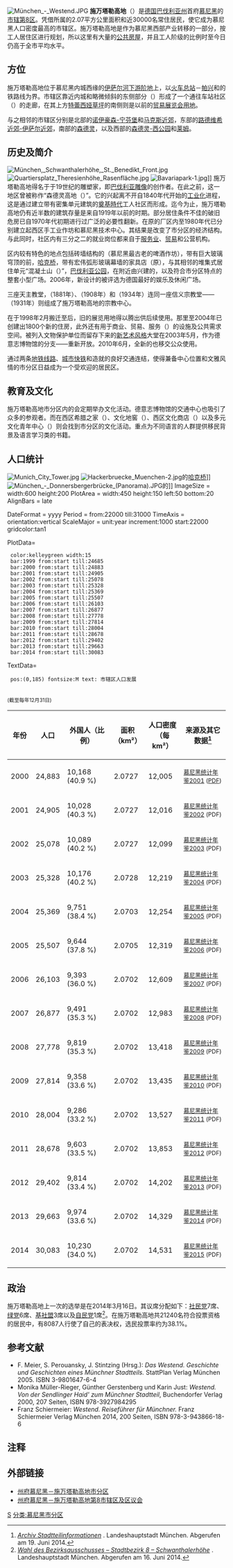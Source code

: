 {{Infobox Ortsteil einer Gemeinde in Deutschland
| Ortsteil                  = 施万塔勒高地
| Gemeindeart               = 州府
| Gemeindename              = 慕尼黑
| Alternativanzeige-Gemeindename = 
| Ortswappen                = 
| coordinates     = {{Coord|48|08|20|N|11|32|30|E|region:DE-BY_type:city|format=dms|display=inline,title}}
| Höhe                      = 
| Höhe-Bezug                = NN
| Fläche                    = 2.0702
| Einwohner                 = 30083
| Einwohner-Stand-Datum  = 2014年12月31日
| Einwohner-Quelle       = <ref>[http://www.muenchen.de/rathaus/dms/Home/Stadtinfos/Statistik/bevoelkerung/aktuelle-jahreszahlen/jt150102.pdf ''Die Bevölkerung in den Stadtbezirken nach der Einwohnerdichte am 31.12.2014'']{{dead link|date=2017年12月 |bot=InternetArchiveBot |fix-attempted=yes }} (PDF; 424 kB). Statistisches Amt der Landeshauptstadt München. Abgerufen am 11. November 2015.</ref>
| Eingemeindungsdatum       = 
| Postleitzahl1             = 80335, 80339
| Postleitzahl2             = 
| Vorwahl1                  = 089
| Vorwahl2                  = 
| Lagekarte                 = Munich Schwanthalerhöhe.svg
| Lagekarte-Beschreibung    = 
}}
[[File:München_-_Westend.JPG|thumb]]
'''施万塔勒高地'''（{{lang-de|'''Schwanthalerhöhe'''}}）是[[德国|德国]][[巴伐利亚州|巴伐利亚州]]首府[[慕尼黑|慕尼黑]]的[[慕尼黑市辖区列表|市辖第8区]]。凭借所属的2.07平方公里面积和近30000名常住居民，使它成为慕尼黑人口密度最高的市辖区。施万塔勒高地是作为慕尼黑西部产业转移的一部分，按工人居住区进行规划，所以这里有大量的[[公共房屋|公共房屋]]，并且工人阶级的比例时至今日仍高于全市平均水平。

== 方位 ==
施万塔勒高地位于慕尼黑内城西缘的[[伊萨尔河|伊萨尔河下游阶地]]上，以[[慕尼黑火车总站|火车总站]]－[[帕兴_(慕尼黑)|帕兴]]和{{link-de|慕尼黑南环铁路|Münchner Südring|火车总站－火车东站}}的铁路线为界。市辖区靠近内城和略微倾斜的东侧部分（{{link-de|特蕾西娅高地|Theresienhöhe}}）形成了一个通往车站社区（{{lang|de|Bahnhofsviertel}}）的走廊，在其上方[[特蕾西娅草坪|特蕾西娅草坪]]的南侧则是以前的[[贸易展览会|贸易展览会用地]]。

与之相邻的市辖区分别是北部的[[诺伊豪森-宁芬堡|诺伊豪森-宁芬堡]]和[[马克斯近郊|马克斯近郊]]，东部的[[路德维希近郊-伊萨尔近郊|路德维希近郊-伊萨尔近郊]]，南部的[[森德灵|森德灵]]，以及西部的[[森德灵-西公园|森德灵-西公园]]和[[莱姆_(慕尼黑)|莱姆]]。

== 历史及简介 ==
[[File:München,_Schwanthalerhöhe,_St._Benedikt_Front.jpg|thumb]]
[[File:Quartiersplatz_Theresienhöhe_Rasenfläche.jpg|thumb]]
[[File:Bavariapark-1.jpg|thumb]]]]
施万塔勒高地得名于于19世纪的雕塑家{{link-de|路德维希·施万塔勒|Ludwig Schwanthaler}}，即[[巴伐利亚雕像|巴伐利亚雕像]]的创作者。在此之前，这一地区曾被称作“森德灵高地（{{lang|de|''Sendlinger Höhe''}}）”。它的兴起离不开自1840年代开始的[[工业化|工业化]]进程，这是通过建立带有密集单元建筑的[[奠基時代|奠基時代]]工人社区而形成。迄今为止，施万塔勒高地仍有近半数的建筑存量是来自1919年以前的时期。部分居住条件不佳的破旧危房已自1970年代初期进行过广泛的必要性翻新。在原{{link-de|梅策勒|Metzeler|梅策勒橡胶厂}}的厂区内至1980年代已分别建立起西区手工业作坊和慕尼黑技术中心。其结果是改变了市分区的经济结构。与此同时，社区内有三分之二的就业岗位都来自于[[经济成分|服务业]]、[[贸易|贸易]]和公营机构。

区内较有特色的地点包括砖墙结构的{{link-de|奥古斯丁啤酒厂|Augustiner-Bräu}}（慕尼黑最古老的啤酒作坊），带有巨大玻璃穹顶的前{{link-de|慕尼黑海关总署|Hauptzollamt (München)|海关总署大楼}}，[[哈克桥|哈克桥]]，带有宏伟弧形玻璃幕墙的{{link-de|XXXLutz|XXXLutz}}家具店（原{{link-de|卡尔施泰特|Karstadt}}），与其相邻的堆集式居住单元“混凝土山（{{lang|de|Betongebirge}}）”，[[巴伐利亚公园|巴伐利亚公园]]，在{{link-de|戈利尔广场|Gollierplatz}}附近由{{link-de|特奥多·费舍尔|Theodor Fischer}}兴建的{{link-de|慕尼黑单身宿舍|Ledigenheim München|单身宿舍}}，以及符合市分区特点的整套小型广场。2006年，新设计的{{link-de|格奥尔格·弗雷恩多费尔广场|Georg-Freundorfer-Platz }}被{{link-de|活力之城基金会|Stiftung Lebendige Stadt}}评选为德国最好的娱乐及休闲广场。

三座天主教堂，{{link-de|圣本笃堂 (慕尼黑)|St. Benedikt (München)|圣本笃堂}}（1881年）、{{link-de|圣鲁佩特堂 (慕尼黑)|St. Rupert (München)|圣鲁佩特堂}}（1908年）和{{link-de|圣母访亲堂 (慕尼黑)|Maria Heimsuchung (München)|圣母访亲堂}}（1934年）连同一座信义宗教堂——{{link-de|复活教堂 (慕尼黑)|Auferstehungskirche (München)|复活教堂}}（1931年）则组成了施万塔勒高地的宗教中心。

在{{link-de|慕尼黑展会|Messe München}}于1998年2月搬迁至{{link-de|里姆展览城|Messestadt Riem|里姆}}后，旧的展览用地得以腾出供后续使用。那里至2004年已创建出1800个新的住房，此外还有用于商业、贸易、服务（{{link-de|曼海姆人寿保险行政大楼|Verwaltungsgebäude der Mannheimer Lebensversicherung}}）的设施及公共需求空间。被列入文物保护单位而留存下来的[[新艺术运动|新艺术风格]]大堂在2003年5月，作为德意志博物馆的分支——{{link-de|交通中心 (德意志博物馆)|Verkehrszentrum (Deutsches Museum)|交通中心}}重新开放。2010年6月，全新的{{link-de|特蕾西娅高地社区广场|Quartiersplatz Theresienhöhe}}也移交公众使用。

通过两条[[慕尼黑地铁|地铁线路]]、[[慕尼黑城市快铁|城市快铁]]和{{link-de|德国2号环状联邦公路|Bundesstraße 2 R|中环公路}}造就的良好交通连结，使得兼备中心位置和文雅风情的市分区日益成为一个受欢迎的居民区。

== 教育及文化 ==
施万塔勒高地市分区内的{{link-de|旧大会堂 (慕尼黑)|Alte Kongresshalle (München)|旧大会堂}}会定期举办文化活动。德意志博物馆的交通中心也吸引了众多的参观者。而在西区希腊之家（{{lang|de|Griechischen Haus Westend}}）、文化地窖（{{lang|de|Kulturkeller}}）、西区文化商店（{{lang|de|KulturLaden Westend}}）以及多元文化青年中心（{{lang|de|Multikulturellen Jugendzentrum}}）则会找到市分区的文化活动。{{link-de|慕尼黑市立图书馆|Münchner Stadtbibliothek|区立图书馆}}重点为不同语言的人群提供移民背景及语言学习类的书籍。

== 人口统计 ==
[[File:Munich_City_Tower.jpg|thumb]]
[[File:Hackerbruecke_Muenchen-2.jpg|thumb]]的[[哈克桥|哈克桥]]]]
[[File:München_-_Donnersbergerbrücke_(Panorama).JPG|thumb]]的{{link-de|多纳斯贝格桥|Donnersbergerbrücke}}]]
<timeline>
ImageSize = width:600 height:200
PlotArea = width:450 height:150 left:50 bottom:20
AlignBars = late

DateFormat = yyyy
Period = from:22000 till:31000
TimeAxis = orientation:vertical
ScaleMajor = unit:year increment:1000 start:22000 gridcolor:tan1

PlotData=

  color:kelleygreen width:15
  bar:1999 from:start till:24685 
  bar:2000 from:start till:24883
  bar:2001 from:start till:24905
  bar:2002 from:start till:25078
  bar:2003 from:start till:25328
  bar:2004 from:start till:25369
  bar:2005 from:start till:25507
  bar:2006 from:start till:26103
  bar:2007 from:start till:26877
  bar:2008 from:start till:27778
  bar:2009 from:start till:27814
  bar:2010 from:start till:28004
  bar:2011 from:start till:28678
  bar:2012 from:start till:29402
  bar:2013 from:start till:29663
  bar:2014 from:start till:30083

TextData=
  pos:(0,185) fontsize:M text: 市辖区人口发展
</timeline><br />

<small>(截至每年12月31日)</small>
{| class="wikitable" style="text-align: right;"
|-
! 年份 !! 人口 !! 外国人（比例） !! 面积<br />（km²） !! 人口密度<br />（每km²） !! 来源及其它数据<ref>[http://www.muenchen.de/rathaus/Stadtinfos/Statistik/TB/archiv.html ''Archiv Stadtteilinformationen''] {{webarchive|url=https://archive.is/20130211152927/http://www.muenchen.de/rathaus/Stadtinfos/Statistik/TB/archiv.html |date=2013-02-11 }}. Landeshauptstadt München. Abgerufen am 19. Juni 2014.</ref>
|-
| 2000 || 24,883 || 10,168 (40.9 %) || 2.0727 || 12,005 || <small>[http://www.muenchen.de/rathaus/dms/Home/Stadtinfos/Statistik/Taschenbuch/taschenbuch_2001.pdf#page=69&pagemode=none&view=fit 慕尼黑统计年鉴2001] {{Wayback|url=http://www.muenchen.de/rathaus/dms/Home/Stadtinfos/Statistik/Taschenbuch/taschenbuch_2001.pdf#page=69&pagemode=none&view=fit |date=20160605084659 }} ([[Portable_Document_Format|PDF]])</small>
|-
| 2001 || 24,905 || 10,028 (40.3 %) || 2.0727 || 12,016 || <small>[http://www.muenchen.de/rathaus/dms/Home/Stadtinfos/Statistik/Taschenbuch/taschenbuch_2002.pdf#page=69&pagemode=none&view=fit 慕尼黑统计年鉴2002] {{Wayback|url=http://www.muenchen.de/rathaus/dms/Home/Stadtinfos/Statistik/Taschenbuch/taschenbuch_2002.pdf#page=69&pagemode=none&view=fit |date=20160306141738 }} (PDF)</small>
|-
| 2002 || 25,078 || 10,089 (40.2 %) || 2.0727 || 12,099 || <small>[http://www.muenchen.de/rathaus/dms/Home/Stadtinfos/Statistik/Taschenbuch/taschenbuch_2003.pdf#page=69&pagemode=none&view=fit 慕尼黑统计年鉴2003] {{Wayback|url=http://www.muenchen.de/rathaus/dms/Home/Stadtinfos/Statistik/Taschenbuch/taschenbuch_2003.pdf#page=69&pagemode=none&view=fit |date=20160305143717 }} (PDF)</small>
|-
| 2003 || 25,328 || 10,176 (40.2 %) || 2.0728 || 12,219 || <small>[http://www.muenchen.de/rathaus/dms/Home/Stadtinfos/Statistik/Taschenbuch/taschenbuch_2004.pdf#page=69&pagemode=none&view=fit 慕尼黑统计年鉴2004] {{Wayback|url=http://www.muenchen.de/rathaus/dms/Home/Stadtinfos/Statistik/Taschenbuch/taschenbuch_2004.pdf#page=69&pagemode=none&view=fit |date=20160605081903 }} (PDF)</small>
|-
| 2004 || 25,369 || 9,751 (38.4 %) || 2.0703 || 12,254 || <small>[http://www.muenchen.de/rathaus/dms/Home/Stadtinfos/Statistik/Taschenbuch/taschenbuch_2005.pdf#page=69&pagemode=none&view=fit 慕尼黑统计年鉴2005] {{Wayback|url=http://www.muenchen.de/rathaus/dms/Home/Stadtinfos/Statistik/Taschenbuch/taschenbuch_2005.pdf#page=69&pagemode=none&view=fit |date=20160306141157 }} (PDF)</small>
|-
| 2005 || 25,507 || 9,644 (37.8 %) || 2.0705 || 12,319 || <small>[http://www.muenchen.de/rathaus/dms/Home/Stadtinfos/Statistik/Taschenbuch/taschenbuch_2006.pdf#page=69&pagemode=none&view=fit 慕尼黑统计年鉴2006] {{Wayback|url=http://www.muenchen.de/rathaus/dms/Home/Stadtinfos/Statistik/Taschenbuch/taschenbuch_2006.pdf#page=69&pagemode=none&view=fit |date=20160605081105 }} (PDF)</small>
|-
| 2006 || 26,103 || 9,393 (36.0 %) || 2.0702 || 12,609 || <small>[http://www.muenchen.de/rathaus/dms/Home/Stadtinfos/Statistik/Taschenbuch/taschenbuch_2007.pdf#page=67&pagemode=none&view=fit 慕尼黑统计年鉴2007] {{Wayback|url=http://www.muenchen.de/rathaus/dms/Home/Stadtinfos/Statistik/Taschenbuch/taschenbuch_2007.pdf#page=67&pagemode=none&view=fit |date=20160605084450 }} (PDF)</small>
|-
| 2007 || 26,877 || 9,491 (35.3 %) || 2.0702 || 12,983 || <small>[http://www.muenchen.de/rathaus/dms/Home/Stadtinfos/Statistik/Taschenbuch/taschenbuch_2008.pdf#page=67&pagemode=none&view=fit 慕尼黑统计年鉴2008] {{Wayback|url=http://www.muenchen.de/rathaus/dms/Home/Stadtinfos/Statistik/Taschenbuch/taschenbuch_2008.pdf#page=67&pagemode=none&view=fit |date=20160413135140 }} (PDF)</small>
|-
| 2008 || 27,778 || 9,819 (35.3 %) || 2.0702 || 13,418 || <small>[http://www.muenchen.de/rathaus/dms/Home/Stadtinfos/Statistik/Taschenbuch/taschenbuch_2009/taschenbuch2009.pdf#page=67&pagemode=none&view=fit 慕尼黑统计年鉴2009] {{Wayback|url=http://www.muenchen.de/rathaus/dms/Home/Stadtinfos/Statistik/Taschenbuch/taschenbuch_2009/taschenbuch2009.pdf#page=67&pagemode=none&view=fit |date=20160306140958 }} (PDF)</small>
|-
| 2009 || 27,814 || 9,358 (33.6 %) || 2.0702 || 13,435 || <small>[http://www.muenchen.de/rathaus/dms/Home/Stadtinfos/Statistik/Taschenbuch/taschenbuch_2010.pdf#page=67&pagemode=none&view=fit 慕尼黑统计年鉴2010] {{Wayback|url=http://www.muenchen.de/rathaus/dms/Home/Stadtinfos/Statistik/Taschenbuch/taschenbuch_2010.pdf#page=67&pagemode=none&view=fit |date=20160305014536 }} (PDF)</small>
|-
| 2010 || 28,004 || 9,286 (33.2 %) || 2.0702 || 13,527 || <small>[http://www.muenchen.de/rathaus/dms/Home/Stadtinfos/Statistik/Taschenbuch/taschenbuch_2011.pdf#page=67&pagemode=none&view=fit 慕尼黑统计年鉴2011] {{Wayback|url=http://www.muenchen.de/rathaus/dms/Home/Stadtinfos/Statistik/Taschenbuch/taschenbuch_2011.pdf#page=67&pagemode=none&view=fit |date=20160306025600 }} (PDF)</small>
|-
| 2011 || 28,678 || 9,603 (33.5 %) || 2.0702 || 13,853 || <small>[http://www.muenchen.de/rathaus/dms/Home/Stadtinfos/Statistik/Taschenbuch/taschenbuch_2012.pdf#page=69&pagemode=none&view=fit 慕尼黑统计年鉴2012] {{Wayback|url=http://www.muenchen.de/rathaus/dms/Home/Stadtinfos/Statistik/Taschenbuch/taschenbuch_2012.pdf#page=69&pagemode=none&view=fit |date=20160605091444 }} (PDF)</small>
|-
| 2012 || 29,402 || 9,814 (33.4 %) || 2.0702 || 14,202 || <small>[http://www.muenchen.de/rathaus/dms/Home/Stadtinfos/Statistik/Taschenbuch/Stat_Taschenbuch_2013.pdf#page=67&pagemode=none&view=fit 慕尼黑统计年鉴2013] {{Wayback|url=http://www.muenchen.de/rathaus/dms/Home/Stadtinfos/Statistik/Taschenbuch/Stat_Taschenbuch_2013.pdf#page=67&pagemode=none&view=fit |date=20160605084124 }} (PDF)</small>
|-
| 2013 || 29,663 || 9,974 (33.6 %) || 2.0702 || 14,329 || align="left" | <small>[http://www.muenchen.de/rathaus/dms/Home/Stadtinfos/Statistik/Taschenbuch/Stat_tb_2014.pdf 慕尼黑统计年鉴2014] {{Wayback|url=http://www.muenchen.de/rathaus/dms/Home/Stadtinfos/Statistik/Taschenbuch/Stat_tb_2014.pdf |date=20160304093819 }} (PDF)</small>
|-
| 2014 || 30,083 || 10,230 (34.0 %) || 2.0702 || 14,531 || align="left" | <small>[https://www.muenchen.de/rathaus/dms/Home/Stadtinfos/Statistik/Taschenbuch/Stat_tb_2015.pdf 慕尼黑统计年鉴2015] {{Wayback|url=https://www.muenchen.de/rathaus/dms/Home/Stadtinfos/Statistik/Taschenbuch/Stat_tb_2015.pdf |date=20160304085118 }} (PDF)</small>
|}

==政治==
施万塔勒高地上一次的{{link-de|区议会 (德国)|Bezirksausschuss|区议会}}选举是在2014年3月16日。其议席分配如下：[[德国社会民主党|社民党]]7席、[[联盟90/绿党|绿党]]6席、[[拜仁基督教社会联盟|基社盟]]3席以及[[自由民主党_(德国)|自民党]]1席<ref name="Wahl">[http://www.wahlen-muenchen.de/ergebnisse/wahldesbezirksausschusses/endgueltig/internet/gesamt/uebersicht_listenwahl_stadtbezirk-8-schwanthalerhhe_gesamt.html ''Wahl des Bezirksausschusses – Stadtbezirk 8 – Schwanthalerhöhe''] {{Wayback|url=http://www.wahlen-muenchen.de/ergebnisse/wahldesbezirksausschusses/endgueltig/internet/gesamt/uebersicht_listenwahl_stadtbezirk-8-schwanthalerhhe_gesamt.html |date=20200812205225 }}. Landeshauptstadt München. Abgerufen am 16. Juni 2014.</ref>。在施万塔勒高地共21240名符合投票资格的居民中，有8087人行使了自己的表决权，选民投票率约为38.1%。

== 参考文献 == 
* F. Meier, S. Perouansky, J. Stintzing (Hrsg.): ''Das Westend. Geschichte und Geschichten eines Münchner Stadtteils.'' StattPlan Verlag München 2005. ISBN 3-9801647-6-4
* Monika Müller-Rieger, Günther Gerstenberg und Karin Just: ''Westend. Von der Sendlinger Haid' zum Münchner Stadtteil'', Buchendorfer Verlag 2000, 207 Seiten, ISBN 978-3927984295
* Franz Schiermeier: ''Westend. Reiseführer für Münchner.'' Franz Schiermeier Verlag München 2014, 200 Seiten, ISBN 978-3-943866-18-6

== 注释 ==
{{reflist}}

== 外部链接 == 
{{Commons|Schwanthalerhöhe}}
* [http://www.muenchen.de/stadtteile/schwanthalerhoehe.html 州府慕尼黑－施万塔勒高地市分区] {{Wayback|url=http://www.muenchen.de/stadtteile/schwanthalerhoehe.html |date=20210123111731 }}
* [http://www.muenchen.de/rathaus/Stadtpolitik/Bezirksausschuesse/Stadtbezirk08.html 州府慕尼黑－施万塔勒高地第8市辖区及区议会] {{Wayback|url=http://www.muenchen.de/rathaus/Stadtpolitik/Bezirksausschuesse/Stadtbezirk08.html |date=20200927235937 }}

[[分类:慕尼黑市辖区|S]]
[[分类:慕尼黑市分区|分类:慕尼黑市分区]]